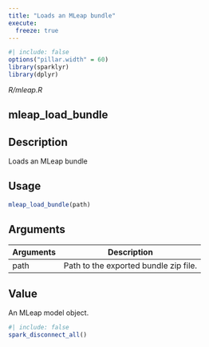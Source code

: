 ```yaml
---
title: "Loads an MLeap bundle"
execute:
  freeze: true
---
```


```r
#| include: false
options("pillar.width" = 60)
library(sparklyr) 
library(dplyr)
```

*R/mleap.R*

## mleap_load_bundle

## Description
Loads an MLeap bundle 


## Usage
```r
mleap_load_bundle(path) 
```

## Arguments
|Arguments|Description|
|---|---|
| path | Path to the exported bundle zip file. |



## Value
An MLeap model object. 





```r
#| include: false
spark_disconnect_all()
```
